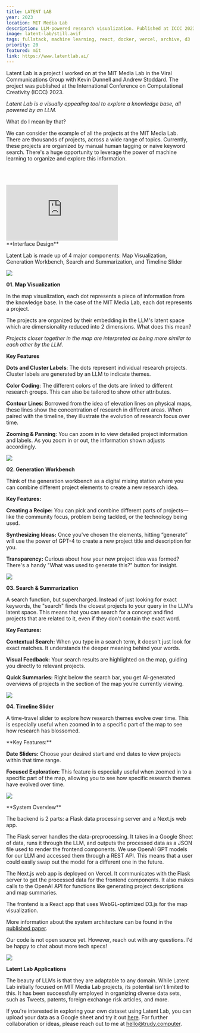 ```yaml
---
title: LATENT LAB
year: 2023
location: MIT Media Lab
description: LLM-powered research visualization. Published at ICCC 2023.
image: latent-lab/still.avif
tags: fullstack, machine learning, react, docker, vercel, archive, d3
priority: 20
featured: mit
link: https://www.latentlab.ai/
---
```


<Hero>
  <div>
    <Callout link={"https://www.latentlab.ai"} text={"Try Latent Lab"} />
    <Callout link={"https://www.trudy.computer/ICCC_latent_lab.pdf"} text={"Published Paper"} />
  </div>
  <div>
  Latent Lab is a project I worked on at the MIT Media Lab in the Viral Communications Group with Kevin Dunnell and Andrew Stoddard.
  The project was published at the International Conference on Computational Creativity (ICCC) 2023.

_Latent Lab is a visually appealing tool to explore a knowledge base, all powered by an LLM._

What do I mean by that?

We can consider the example of all the projects at the MIT Media Lab.
There are thousands of projects, across a wide range of topics. Currently, these projects are organized by manual human tagging or naive keyword search.
There's a huge opportunity to leverage the power of machine learning to organize and explore this information.

  </div>
</Hero>

<br></br>

<div
  style={{
    position: 'relative',
    paddingBottom: '62.5%',
    paddingBottom: '62.5%',
    height: '0',
    zIndex: '1',
  }}
>
  <iframe
    src="https://www.loom.com/embed/b51b5e3ce227442d9d9ca2a00bd9d03c?sid=2f83936f-9a28-4ac7-a6c4-65ff770bcb4b"
    frameborder="0"
    webkitallowfullscreen
    mozallowfullscreen
    allowfullscreen
    style={{
      position: 'absolute',
      top: '0',
      left: '0',
      width: '100%',
      height: '100%',
    }}
  ></iframe>
</div>

<Line />

<TwoCol>
**Interface Design**
    
  Latent Lab is made up of 4 major components:
  Map Visualization,
  Generation Workbench,
  Search and Summarization, and
  Timeline Slider

![](/latent-lab/components.png)

<Line />

<TwoCol>

**01. Map Visualization**

In the map visualization, each dot represents a piece of information from the knowledge base.
In the case of the MIT Media Lab, each dot represents a project.

The projects are organized by their embedding in the LLM's latent space which are dimensionality reduced into 2 dimensions.
What does this mean?

_Projects closer together in the map are interpreted as being more similar to each other by the LLM._

</TwoCol>

<TwoCol>

**Key Features**

**Dots and Cluster Labels**: The dots represent individual research projects. Cluster labels are generated by an LLM to indicate themes.

**Color Coding**: The different colors of the dots are linked to different research groups. This can also be tailored to show other attributes.

**Contour Lines**: Borrowed from the idea of elevation lines on physical maps, these lines show the concentration of research in different areas. When paired with the timeline, they illustrate the evolution of research focus over time.

**Zooming & Panning**: You can zoom in to view detailed project information and labels. As you zoom in or out, the information shown adjusts accordingly.

![](/latent-lab/latentlabdemo.gif)

</TwoCol>

<Line />

<TwoCol>

**02. Generation Workbench**

Think of the generation workbench as a digital mixing station where you can combine different project elements to create a new research idea.

</TwoCol>

<TwoCol>

**Key Features:**

**Creating a Recipe:** You can pick and combine different parts of projects—like the community focus, problem being tackled, or the technology being used.

**Synthesizing Ideas:** Once you've chosen the elements, hitting “generate” will use the power of GPT-4 to create a new project title and description for you.

**Transparency:** Curious about how your new project idea was formed? There's a handy "What was used to generate this?" button for insight.

![](/latent-lab/generate.png)

</TwoCol>

<Line />

<TwoCol>

**03. Search & Summarization**

A search function, but supercharged. Instead of just looking for exact keywords, the "search"
finds the closest projects to your query in the LLM's latent space. This means that you can search for a concept
and find projects that are related to it, even if they don't contain the exact word.

</TwoCol>

<TwoCol>

**Key Features:**

**Contextual Search:** When you type in a search term, it doesn't just look for exact matches. It understands the deeper meaning behind your words.

**Visual Feedback:** Your search results are highlighted on the map, guiding you directly to relevant projects.

**Quick Summaries:** Right below the search bar, you get AI-generated overviews of projects in the section of the map you’re currently viewing.

![](/latent-lab/search.png)

</TwoCol>

<Line />

<TwoCol>

**04. Timeline Slider**

A time-travel slider to explore how research themes evolve over time. This is especially useful when zoomed in to a specific
part of the map to see how research has blossomed.

</TwoCol>

<TwoCol>
**Key Features:**

**Date Sliders:** Choose your desired start and end dates to view projects within that time range.

**Focused Exploration:** This feature is especially useful when zoomed in to a specific part
of the map, allowing you to see how specific research themes have evolved over time.

![](/latent-lab/timeline.png)

</TwoCol>

</TwoCol>

<Line />

<TwoCol >
**System Overview**

The backend is 2 parts: a Flask data processing server and a Next.js web app.

The Flask server handles the data-preprocessing. It takes in a Google Sheet of data, runs it through the LLM,
and outputs the processed data as a JSON file used to render the frontend components. We use OpenAI GPT models for our LLM and accessed them
through a REST API. This means that a user could easily swap out the model for a different one in the future.

The Next.js web app is deployed on Vercel. It communicates with the Flask server to get the processed data for the frontend components.
It also makes calls to the OpenAI API for functions like generating project descriptions and map summaries.

The frontend is a React app that uses WebGL-optimized D3.js for the map visualization.

More information about the system architecture can be found in the [published paper](https://www.trudy.computer/ICCC_latent_lab.pdf).

Our code is not open source yet. However, reach out with any questions. I'd be happy to chat about more tech specs!

</TwoCol>

![](/latent-lab/systemoverview.png)

<Line />

<TwoCol>

**Latent Lab Applications**

The beauty of LLMs is that they are adaptable to any domain. While Latent Lab
initially focused on MIT Media Lab projects, its potential isn't limited to this.
It has been successfully employed in organizing diverse data sets, such as Tweets, patents, foreign exchange risk articles, and more.

If you're interested in exploring your own dataset using Latent Lab, you can upload
your data as a Google sheet and try it out [here](https://www.latentlab.ai/).
For further collaboration or ideas, please reach out to me at [hello@trudy.computer](mailto:hello@trudy.computer).

</TwoCol>
